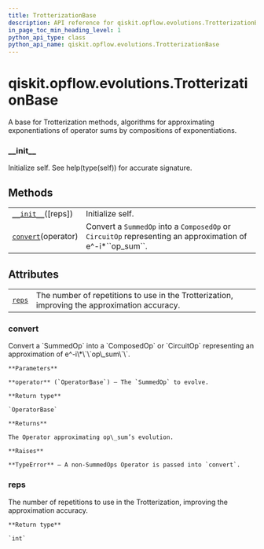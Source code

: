 ```yaml
---
title: TrotterizationBase
description: API reference for qiskit.opflow.evolutions.TrotterizationBase
in_page_toc_min_heading_level: 1
python_api_type: class
python_api_name: qiskit.opflow.evolutions.TrotterizationBase
---
```


# qiskit.opflow\.evolutions.TrotterizationBase

<Class id="qiskit.opflow.evolutions.TrotterizationBase" isDedicatedPage={true} github="https://github.com/qiskit/qiskit/tree/stable/0.18/qiskit/opflow/evolutions/trotterizations/trotterization_base.py" signature="TrotterizationBase(reps=1)">
  A base for Trotterization methods, algorithms for approximating exponentiations of operator sums by compositions of exponentiations.

  ### \_\_init\_\_

  <Function id="qiskit.opflow.evolutions.TrotterizationBase.__init__" name="__init__" signature="__init__(reps=1)">
    Initialize self. See help(type(self)) for accurate signature.
  </Function>

  ## Methods

  |                                                                                                                                     |                                                                                                                 |
  | ----------------------------------------------------------------------------------------------------------------------------------- | --------------------------------------------------------------------------------------------------------------- |
  | [`__init__`](#qiskit.opflow.evolutions.TrotterizationBase.__init__ "qiskit.opflow.evolutions.TrotterizationBase.__init__")(\[reps]) | Initialize self.                                                                                                |
  | [`convert`](#qiskit.opflow.evolutions.TrotterizationBase.convert "qiskit.opflow.evolutions.TrotterizationBase.convert")(operator)   | Convert a `SummedOp` into a `ComposedOp` or `CircuitOp` representing an approximation of e^-i\*\`\`op\_sum\`\`. |

  ## Attributes

  |                                                                                                                |                                                                                               |
  | -------------------------------------------------------------------------------------------------------------- | --------------------------------------------------------------------------------------------- |
  | [`reps`](#qiskit.opflow.evolutions.TrotterizationBase.reps "qiskit.opflow.evolutions.TrotterizationBase.reps") | The number of repetitions to use in the Trotterization, improving the approximation accuracy. |

  ### convert

  <Function id="qiskit.opflow.evolutions.TrotterizationBase.convert" name="convert" signature="abstract convert(operator)">
    Convert a `SummedOp` into a `ComposedOp` or `CircuitOp` representing an approximation of e^-i\*\`\`op\_sum\`\`.

    **Parameters**

    **operator** (`OperatorBase`) – The `SummedOp` to evolve.

    **Return type**

    `OperatorBase`

    **Returns**

    The Operator approximating op\_sum’s evolution.

    **Raises**

    **TypeError** – A non-SummedOps Operator is passed into `convert`.
  </Function>

  ### reps

  <Function id="qiskit.opflow.evolutions.TrotterizationBase.reps" name="reps" signature="property reps">
    The number of repetitions to use in the Trotterization, improving the approximation accuracy.

    **Return type**

    `int`
  </Function>
</Class>

